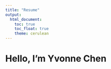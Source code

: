 ```yaml
---
title: "Resume"
output: 
  html_document:
    toc: true
    toc_float: true
    theme: cerulean
---
```


# Hello, I'm Yvonne Chen


